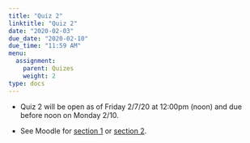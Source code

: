 ```yaml
---
title: "Quiz 2"
linktitle: "Quiz 2"
date: "2020-02-03"
due_date: "2020-02-10"
due_time: "11:59 AM"
menu:
  assignment:
    parent: Quizes
    weight: 2
type: docs
---
```


- Quiz 2 will be open as of Friday 2/7/20 at 12:00pm (noon) and due before noon on Monday 2/10.

- <i class="fas fa-question-circle"></i> See Moodle for [section 1](https://moodle.smith.edu/course/view.php?id=36873) or [section 2](https://moodle.smith.edu/course/view.php?id=36874). 
